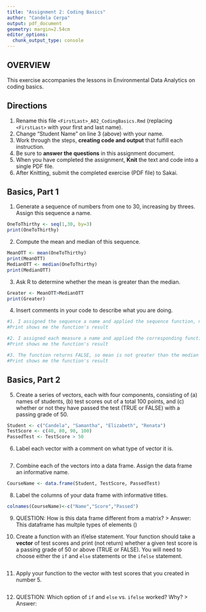 ```yaml
---
title: "Assignment 2: Coding Basics"
author: "Candela Cerpa"
output: pdf_document
geometry: margin=2.54cm
editor_options: 
  chunk_output_type: console
---
```


## OVERVIEW

This exercise accompanies the lessons in Environmental Data Analytics on coding basics.

## Directions

1.  Rename this file `<FirstLast>_A02_CodingBasics.Rmd` (replacing `<FirstLast>` with your first and last name).
2.  Change "Student Name" on line 3 (above) with your name.
3.  Work through the steps, **creating code and output** that fulfill each instruction.
4.  Be sure to **answer the questions** in this assignment document.
5.  When you have completed the assignment, **Knit** the text and code into a single PDF file.
6.  After Knitting, submit the completed exercise (PDF file) to Sakai.

## Basics, Part 1

1.  Generate a sequence of numbers from one to 30, increasing by threes. Assign this sequence a name.
```r
OneToThirthy <- seq(1,30, by=3)
print(OneToThirthy)
```
2.  Compute the mean and median of this sequence.
```r
MeanOTT <- mean(OneToThirthy)
print(MeanOTT)
MedianOTT <- median(OneToThirthy)
print(MedianOTT)
```
3.  Ask R to determine whether the mean is greater than the median.
```r
Greater <- MeanOTT>MedianOTT
print(Greater)
```
4.  Insert comments in your code to describe what you are doing.
```r
#1. I assigned the sequence a name and applied the sequence function, noting the value by which to increase
#Print shows me the function's result

#2. I assigned each measure a name and applied the corresponding function
#Print shows me the function's result

#3. The function returns FALSE, so mean is not greater than the median
#Print shows me the function's result

```

## Basics, Part 2
5.  Create a series of vectors, each with four components, consisting of (a) names of students, (b) test scores out of a total 100 points, and (c) whether or not they have passed the test (TRUE or FALSE) with a passing grade of 50.
```r
Student <- c("Candela", "Samantha", "Elizabeth", "Renata")
TestScore <- c(40, 80, 90, 100)
PassedTest <- TestScore > 50
```
6.  Label each vector with a comment on what type of vector it is.
```r

```
7.  Combine each of the vectors into a data frame. Assign the data frame an informative name.
```r
CourseName <- data.frame(Student, TestScore, PassedTest)
```
8.  Label the columns of your data frame with informative titles.
```r
colnames(CourseName)<-c("Name","Score","Passed")
```

9.  QUESTION: How is this data frame different from a matrix?
> Answer: This dataframe has multple types of elements ()

10. Create a function with an if/else statement. Your function should take a **vector** of test scores and print (not return) whether a given test score is a passing grade of 50 or above (TRUE or FALSE). You will need to choose either the `if` and `else` statements or the `ifelse` statement. 
```r
```
11. Apply your function to the vector with test scores that you created in number 5.
```r

```

12. QUESTION: Which option of `if` and `else` vs. `ifelse` worked? Why?
> Answer:
